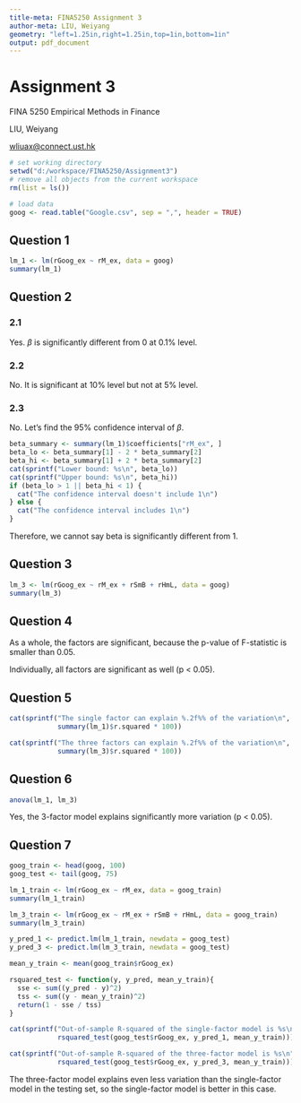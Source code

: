 ```yaml
---
title-meta: FINA5250 Assignment 3
author-meta: LIU, Weiyang
geometry: "left=1.25in,right=1.25in,top=1in,bottom=1in"
output: pdf_document
---
```


# Assignment 3
FINA 5250 Empirical Methods in Finance

LIU, Weiyang

[wliuax@connect.ust.hk](mailto:wliuax@connect.ust.hk)

```r
# set working directory
setwd("d:/workspace/FINA5250/Assignment3")
# remove all objects from the current workspace
rm(list = ls())
```

```r
# load data
goog <- read.table("Google.csv", sep = ",", header = TRUE)
```

## Question 1
```r
lm_1 <- lm(rGoog_ex ~ rM_ex, data = goog)
summary(lm_1)
```

## Question 2
### 2.1
Yes. $\beta$ is significantly different from 0 at 0.1\% level.

### 2.2
No. It is significant at 10\% level but not at 5\% level.

### 2.3
No. Let's find the 95\% confidence interval of $\beta$.
```r
beta_summary <- summary(lm_1)$coefficients["rM_ex", ]
beta_lo <- beta_summary[1] - 2 * beta_summary[2]
beta_hi <- beta_summary[1] + 2 * beta_summary[2]
cat(sprintf("Lower bound: %s\n", beta_lo))
cat(sprintf("Upper bound: %s\n", beta_hi))
if (beta_lo > 1 || beta_hi < 1) {
  cat("The confidence interval doesn't include 1\n")
} else {
  cat("The confidence interval includes 1\n")
}
```
Therefore, we cannot say beta is significantly different from 1.

## Question 3
```r
lm_3 <- lm(rGoog_ex ~ rM_ex + rSmB + rHmL, data = goog)
summary(lm_3)
```

## Question 4
As a whole, the factors are significant, because the p-value of F-statistic is smaller than 0.05.

Individually, all factors are significant as well (p < 0.05).

## Question 5
```r
cat(sprintf("The single factor can explain %.2f%% of the variation\n",
            summary(lm_1)$r.squared * 100))

cat(sprintf("The three factors can explain %.2f%% of the variation\n",
            summary(lm_3)$r.squared * 100))
```

## Question 6
```r
anova(lm_1, lm_3)
```
Yes, the 3-factor model explains significantly more variation (p < 0.05).

## Question 7
```r
goog_train <- head(goog, 100)
goog_test <- tail(goog, 75)

lm_1_train <- lm(rGoog_ex ~ rM_ex, data = goog_train)
summary(lm_1_train)

lm_3_train <- lm(rGoog_ex ~ rM_ex + rSmB + rHmL, data = goog_train)
summary(lm_3_train)
```

```r
y_pred_1 <- predict.lm(lm_1_train, newdata = goog_test)
y_pred_3 <- predict.lm(lm_3_train, newdata = goog_test)

mean_y_train <- mean(goog_train$rGoog_ex)

rsquared_test <- function(y, y_pred, mean_y_train){
  sse <- sum((y_pred - y)^2)
  tss <- sum((y - mean_y_train)^2)
  return(1 - sse / tss)
}

cat(sprintf("Out-of-sample R-squared of the single-factor model is %s\n",
            rsquared_test(goog_test$rGoog_ex, y_pred_1, mean_y_train)))

cat(sprintf("Out-of-sample R-squared of the three-factor model is %s\n",
            rsquared_test(goog_test$rGoog_ex, y_pred_3, mean_y_train)))
```

The three-factor model explains even less variation than the single-factor model in the testing set, so the single-factor model is better in this case.

